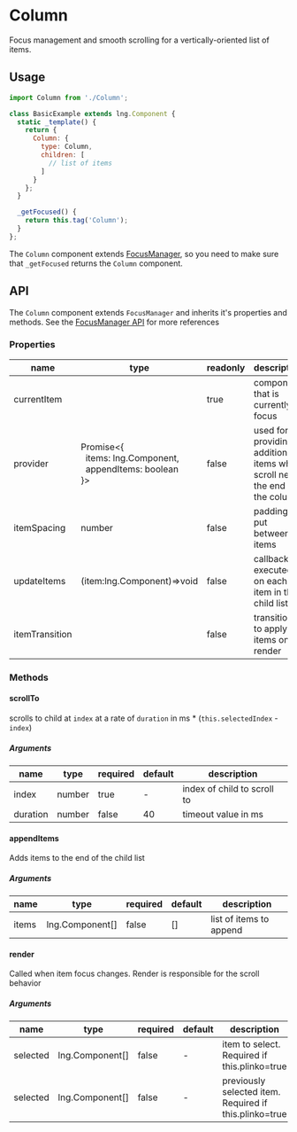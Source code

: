 
# Column

Focus management and smooth scrolling for a vertically-oriented list of items.

## Usage

```js
import Column from './Column';

class BasicExample extends lng.Component {
  static _template() {
    return {
      Column: {
        type: Column,
        children: [
          // list of items
        ]
      }
    };
  }

  _getFocused() {
    return this.tag('Column');
  }
};
```

The `Column` component extends [FocusManager][fm-docs], so you need to make sure that `_getFocused` returns the `Column` component.

<Preview>
  <Story id="column--basic" />
</Preview>

## API

The `Column` component extends `FocusManager` and inherits it's properties and methods. See the [FocusManager API][fm-api] for more references

### Properties

name|type|readonly|description
--|--|--|--
currentItem|<DocsLink id="lng.Component" />|true|component that is currently in focus 
provider|Promise<{ <br />&nbsp;&nbsp;items: <DocsLink id="lng.Component">lng.Component</DocsLink>, <br />&nbsp;&nbsp;appendItems: boolean <br />}>|false|used for providing additional items when scroll nears the end of the column
itemSpacing|number|false|padding to put between items
updateItems|(item:lng.Component)=>void|false|callback is executed on each item in the child list
itemTransition|<DocsLink id="lng.Transition" />|false|transition to apply to items on render


### Methods

#### scrollTo

scrolls to child at `index` at a rate of `duration` in ms * (`this.selectedIndex` - `index`)

##### Arguments

name|type|required|default|description
--|--|--|--|--
index|number|true|-|index of child to scroll to
duration|number|false|40|timeout value in ms

#### appendItems

Adds items to the end of the child list

##### Arguments

name|type|required|default|description
--|--|--|--|--
items|<DocsLink id="lng.Component">lng.Component[]</DocsLink>|false|[]|list of items to append

#### render

Called when item focus changes. Render is responsible for the scroll behavior

##### Arguments

name|type|required|default|description
--|--|--|--|--
selected|<DocsLink id="lng.Component">lng.Component[]</DocsLink>|false|-|item to select. Required if this.plinko=true
selected|<DocsLink id="lng.Component">lng.Component[]</DocsLink>|false|-|previously selected item. Required if this.plinko=true

[fm-docs]: ?path=/docs/focusmanager--rows
[fm-api]: ?path=/docs/focusmanager--rows#api